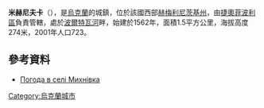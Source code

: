 {{coord|49|49|8|N|26|26|34|E|scale:100000|display=title}}

'''米赫尼夫卡'''（{{lang-uk|Михнівка}}），是[[烏克蘭|烏克蘭]]的城鎮，位於該國西部[[赫梅利尼茨基州|赫梅利尼茨基州]]，由[[捷奧菲波利區|捷奧菲波利區]]負責管轄，處於[[波爾特瓦河_(戈倫河支流)|波爾特瓦河]]畔，始建於1562年，面積1.5平方公里，海拔高度274米，2001年人口723。

==參考資料==
* [http://weather.in.ua/ua/hmel'nickaja/15994 Погода в селі Михнівка] {{Wayback|url=http://weather.in.ua/ua/hmel%27nickaja/15994 |date=20111220091727 }}

{{Ukraine-geo-stub}}
[[Category:烏克蘭城市|Category:烏克蘭城市]]